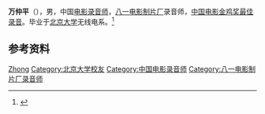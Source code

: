 '''万仲平'''（{{bd|？|}}），男，中国[[电影录音师|电影录音师]]，[[八一电影制片厂|八一电影制片厂]]录音师，[[中国电影金鸡奖最佳录音|中国电影金鸡奖最佳录音]]。毕业于[[北京大学|北京大学]]无线电系。<ref>{{Cite book|title=中国电影电视艺术家辞典|author=何厚桢主编|publisher=中国学术期刊（光盘版）电子杂志社|year=2007|isbn=|location=北京|pages=}}</ref>

== 参考资料 ==
{{reflist}}

{{中国人物小作品}}
{{中国电影金鸡奖最佳录音}}

{{Authority control}}
{{DEFAULTSORT:Wan万}}
[[Category:万姓|Zhong]]
[[Category:北京大学校友|Category:北京大学校友]]
[[Category:中国电影录音师|Category:中国电影录音师]]
[[Category:八一电影制片厂录音师|Category:八一电影制片厂录音师]]
